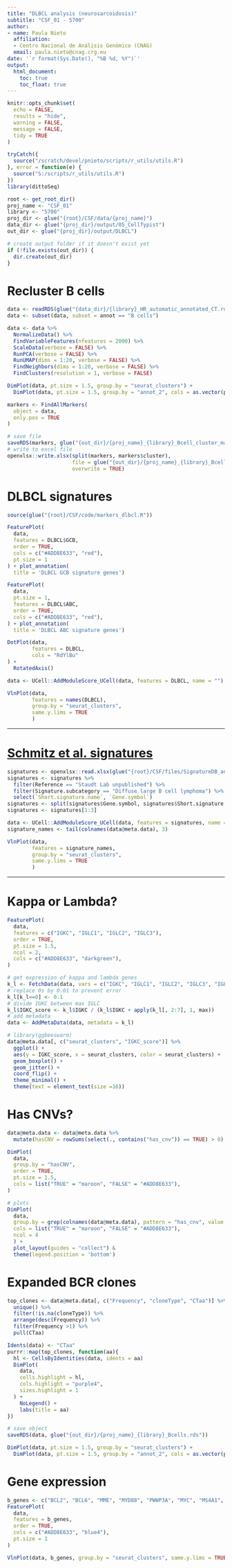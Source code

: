 ---
title: "DLBCL analysis (neurosarcoidosis)"
subtitle: "CSF_01 - 5700"
author:
- name: Paula Nieto
  affiliation: 
  - Centro Nacional de Análisis Genómico (CNAG)
  email: paula.nieto@cnag.crg.eu
date: '`r format(Sys.Date(), "%B %d, %Y")`'
output: 
  html_document:
    toc: true
    toc_float: true
---

```{r setup, include=FALSE}
knitr::opts_chunk$set(
  echo = FALSE,
  results = "hide",
  warning = FALSE,
  message = FALSE,
  tidy = TRUE
)
```

```{r surce-utils, include=FALSE}
tryCatch({
  source("/scratch/devel/pnieto/scripts/r_utils/utils.R")
}, error = function(e) {
  source("S:/scripts/r_utils/utils.R")
})
library(dittoSeq)
```

```{r set-params}
root <- get_root_dir()
proj_name <- "CSF_01"
library <- "5700" 
proj_dir <- glue("{root}/CSF/data/{proj_name}")
data_dir <- glue("{proj_dir}/output/05_CellTypist")
out_dir <- glue("{proj_dir}/output/DLBCL")
```

```{r create-output-folder}
# create output folder if it doesn't exist yet
if (!file.exists(out_dir)) {
  dir.create(out_dir)
}
```

# Recluster B cells

```{r normalize and cluster}
data <- readRDS(glue("{data_dir}/{library}_HR_automatic_annotated_CT.rds"))
data <- subset(data, subset = annot == "B cells")

data <- data %>%
  NormalizeData() %>% 
  FindVariableFeatures(nfeatures = 2000) %>%
  ScaleData(verbose = FALSE) %>%
  RunPCA(verbose = FALSE) %>%
  RunUMAP(dims = 1:20, verbose = FALSE) %>%
  FindNeighbors(dims = 1:20, verbose = FALSE) %>%
  FindClusters(resolution = 1, verbose = FALSE)
```

```{r fig.width=12}
DimPlot(data, pt.size = 1.5, group.by = "seurat_clusters") + 
  DimPlot(data, pt.size = 1.5, group.by = "annot_2", cols = as.vector(pals::polychrome()))
```

```{r find cluster markers, eval = FALSE}
markers <- FindAllMarkers(
  object = data,
  only.pos = TRUE
)

# save file
saveRDS(markers, glue("{out_dir}/{proj_name}_{library}_Bcell_cluster_markers.rds"))
# write to excel file
openxlsx::write.xlsx(split(markers, markers$cluster), 
                     file = glue("{out_dir}/{proj_name}_{library}_Bcell_cluster_markers.xlsx"),
                     overwrite = TRUE)
```

# DLBCL signatures

```{r}
source(glue("{root}/CSF/code/markers_dlbcl.R"))
```

```{r fig.width=15, fig.height=10}
FeaturePlot(
  data,
  features = DLBCL$GCB,
  order = TRUE,
  cols = c("#ADD8E633", "red"),
  pt.size = 1
) + plot_annotation(
  title = 'DLBCL GCB signature genes')
```

```{r fig.width=15, fig.height=10}
FeaturePlot(
  data,
  pt.size = 1,
  features = DLBCL$ABC,
  order = TRUE,
  cols = c("#ADD8E633", "red"),
) + plot_annotation(
  title = 'DLBCL ABC signature genes')
```

```{r fig.width=12, fig.height=5}
DotPlot(data,
        features = DLBCL,
        cols = "RdYlBu"
) +
  RotatedAxis()
```

```{r}
data <- UCell::AddModuleScore_UCell(data, features = DLBCL, name = "")
```

```{r}
VlnPlot(data,
        features = names(DLBCL),
        group.by = "seurat_clusters",
        same.y.lims = TRUE
        ) 
```

***

# [Schmitz et al. signatures](https://www.nejm.org/doi/10.1056/NEJMoa1801445)

```{r}
signatures <- openxlsx::read.xlsx(glue("{root}/CSF/files/SignatureDB_annotation_012422.xlsx"))
signatures <- signatures %>% 
  filter(Reference == "Staudt Lab unpublished") %>%
  filter(Signature.subcategory == "Diffuse large B cell lymphoma") %>% 
  select(`Short.signature.name`, `Gene.symbol`)
signatures <- split(signatures$Gene.symbol, signatures$Short.signature.name)
signatures <- signatures[1:3]
```

```{r}
data <- UCell::AddModuleScore_UCell(data, features = signatures, name = "")
signature_names <- tail(colnames(data@meta.data), 3)
```

```{r}
VlnPlot(data,
        features = signature_names,
        group.by = "seurat_clusters", 
        same.y.lims = TRUE
        ) 
```

***

# Kappa or Lambda?

```{r fig.width=10, fig.height=9}
FeaturePlot(
  data,
  features = c("IGKC", "IGLC1", "IGLC2", "IGLC3"),
  order = TRUE,
  pt.size = 1.5,
  ncol = 2,
  cols = c("#ADD8E633", "darkgreen"),
)
```

```{r}
# get expression of kappa and lambda genes
k_l <- FetchData(data, vars = c("IGKC", "IGLC1", "IGLC2", "IGLC3", "IGLC4", "IGLC5", "IGLC6"), slot = "counts")
# replace 0s by 0.01 to prevent error
k_l[k_l==0] <- 0.1
# divide IGKC between max IGLC
k_l$IGKC_score <- k_l$IGKC / (k_l$IGKC + apply(k_l[, 2:7], 1, max))
# add metadata
data <- AddMetaData(data, metadata = k_l)
```

```{r}
# library(ggbeeswarm)
data@meta.data[, c("seurat_clusters", "IGKC_score")] %>% 
  ggplot() +
  aes(y = IGKC_score, x = seurat_clusters, color = seurat_clusters) +
  geom_boxplot() +
  geom_jitter() +
  coord_flip() +
  theme_minimal() +
  theme(text = element_text(size =16))
```

# Has CNVs?

```{r}
data@meta.data <- data@meta.data %>%
  mutate(hasCNV = rowSums(select(., contains("has_cnv")) == TRUE) > 0)

DimPlot(
  data,
  group.by = "hasCNV",
  order = TRUE,
  pt.size = 1.5,
  cols = list("TRUE" = "maroon", "FALSE" = "#ADD8E633"),
)
```

```{r CNV plots, fig.width=12, fig.height=20}
# plots
DimPlot(
  data,
  group.by = grep(colnames(data@meta.data), pattern = "has_cnv", value = TRUE),
  cols = list("TRUE" = "maroon", "FALSE" = "#ADD8E633"), 
  ncol = 4
  ) + 
  plot_layout(guides = "collect") & 
  theme(legend.position = 'bottom')
```

# Expanded BCR clones

```{r}
top_clones <- data@meta.data[, c("Frequency", "cloneType", "CTaa")] %>% 
  unique() %>% 
  filter(!is.na(cloneType)) %>% 
  arrange(desc(Frequency)) %>% 
  filter(Frequency >1) %>% 
  pull(CTaa)
```

```{r}
Idents(data) <- "CTaa"
purrr::map(top_clones, function(aa){
  hl <- CellsByIdentities(data, idents = aa)
  DimPlot(
    data,
    cells.highlight = hl,
    cols.highlight = "purple4",
    sizes.highlight = 1
  ) +
    NoLegend() +
    labs(title = aa)
})
```

```{r}
# save object
saveRDS(data, glue("{out_dir}/{proj_name}_{library}_Bcells.rds"))
```

```{r fig.width=12}
DimPlot(data, pt.size = 1.5, group.by = "seurat_clusters") + 
  DimPlot(data, pt.size = 1.5, group.by = "annot_2", cols = as.vector(pals::polychrome()))
```

# Gene expression

```{r fig.width=12, fig.height=10}
b_genes <- c("BCL2", "BCL6", "MME", "MYD88", "PWWP3A", "MYC", "MS4A1", "CD79A", "CD19", "CD200")
FeaturePlot(
  data,
  features = b_genes,
  order = TRUE,
  cols = c("#ADD8E633", "blue4"),
  pt.size = 1
)
```

```{r fig.width=8}
VlnPlot(data, b_genes, group.by = "seurat_clusters", same.y.lims = TRUE, ncol = 5) & labs(x = "", y = "")
```
